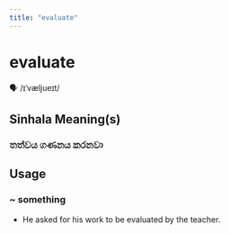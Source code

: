 ```yaml
---
title: "evaluate"
---
```


# evaluate

🗣️ /ɪˈvæljueɪt/

## Sinhala Meaning(s)

### තත්වය ගණනය කරනවා

## Usage

### ~ something

- He asked for his work to be evaluated by the teacher.

